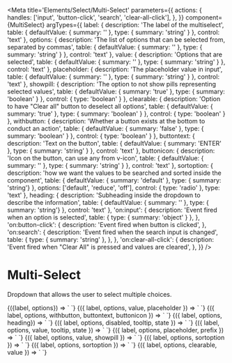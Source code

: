 
<Meta
  title='Elements/Select/Multi-Select'
  parameters={{
    actions: {
      handles: ['input', 'button-click', 'search', 'clear-all-click'],
    },
  }}
  component={MultiSelect}
  argTypes={{
    label: {
      description: 'The label of the multiselect',
      table: { 
        defaultValue: { summary: '' },
        type: { summary: 'string' }
      },
      control: 'text'
    },
    options: {
      description: 'The list of options that can be selected from, separated by commas',
      table: { 
        defaultValue: { summary: '' },
        type: { summary: 'string' }
      },
      control: 'text'
    },
    value: {
      description: 'Options that are selected',
      table: { 
        defaultValue: { summary: '' },
        type: { summary: 'string' }
      },
      control: 'text'
    },
    placeholder: {
      description: 'The placeholder value in input',
      table: { 
        defaultValue: { summary: '' },
        type: { summary: 'string' }
      },
      control: 'text'
    },
    showpill: { 
      description: 'The option to not show pills representing selected values',
      table: { 
        defaultValue: { summary: 'true' },
        type: { summary: 'boolean' }
      },
      control: { type: 'boolean' }
    },
    clearable: {
      description: 'Option to have "Clear all" button to deselect all options',
      table: {
        defaultValue: { summary: 'true' },
        type: { summary: 'boolean' }
      },
      control: { type: 'boolean' }
    },
    withbutton: {
      description: 'Whether a button exists at the bottom to conduct an action',
      table: { 
        defaultValue: { summary: 'false' },
        type: { summary: 'boolean' }
      },
      control: { type: 'boolean' }
    },
    buttontext: {
      description: 'Text on the button',
      table: { 
        defaultValue: { summary: 'ENTER' },
        type: { summary: 'string' }
      },
      control: 'text'
    },
    buttonicon: {
      description: 'Icon on the button, can use any from v-icon',
      table: { 
        defaultValue: { summary: '' },
        type: { summary: 'string' }
      },
      control: 'text'
    },
    sortoption: {
      description: 'how we want the values to be searched and sorted inside the component',
      table: { 
        defaultValue: { summary: 'default' },
        type: { summary: 'string'}
      },
      options: ['default', 'reduce', 'off'],
      control: { type: 'radio' },
      type: 'text'
    },
    heading: {
      description: 'Subheading inside the dropdown to describe the information',
      table: { 
        defaultValue: { summary: '' },
        type: { summary: 'string'}
      },
      control: 'text'
    },
    'on:input': {
      description: 'Event fired when an option is selected',
      table: { 
        type: { summary: 'object' }
      },
    },
    'on:button-click': {
      description: 'Event fired when button is clicked',
    },
    'on:search': {
      description: 'Event fired when the search input is changed',
      table: { 
        type: { summary: 'string' },
      },
    },
    'on:clear-all-click': {
      description: 'Event fired when "Clear All" is pressed and values are cleared',
    },
  }}
/>


# Multi-Select

Dropdown that allows the user to select multiple choices.

<Canvas>
  <Story
    name='Default'
    args={{
      label: "Default Multi-select",
      options: 'happy, sad, angry',
    }}
  >
    {({label, options}) => `
      <v-multiselect
        label='${label}'
        options='${options}'
      />
    `}
  </Story>
</Canvas>

<Canvas>
  <Story
    name="With Value and Placeholder"
    args={{
      label: "With Value and Placeholder",
      options: "Option 1, Option 2, Option 3",
      value: "Option 1, Option 3",
      placeholder: "Some placeholder..."
    }}
  >
    {({ label, options, value, placeholder }) => `
      <v-multiselect
        label='${label}'
        options='${options}'
        value='${value}'
        placeholder='${placeholder}'
      />
    `}
  </Story>
</Canvas>


<Canvas>
  <Story
    name='With Button'
    args={{
      label: 'With Button',
      options: 'Photo 1, Photo 2, Photo 3',
      withbutton: 'true',
      buttontext: 'TAKE PHOTO',
      buttonicon: 'camera',
    }}
  >
    {({ label, options, withbutton, buttontext, buttonicon }) => `
      <v-multiselect
        label='${label}'
        options='${options}'
        withbutton='${withbutton}'
        buttontext='${buttontext}'
        buttonicon='${buttonicon}'
      />
    `}
  </Story>
</Canvas>

<Canvas>
  <Story
    name='With Heading'
    args={{
      label: 'With Heading',
      options: 'a1, a2, a3, a4',
      heading: 'A Values'
    }}
  >
    {({ label, options, heading}) => `
      <v-multiselect
        label='${label}'
        options='${options}'
        heading='${heading}'
      />
    `}
  </Story>
</Canvas>

<Canvas>
  <Story
    name='Disabled'
    args={{
      label: 'Your options',
      options: 'Option 1, Option 2, Option 3',
      disabled: 'true',
      tooltip: 'This is disabled.',
      state: 'error',
    }}
  >
    {({ label, options, disabled, tooltip, state }) => `
      <v-multiselect
        label='${label}'
        options='${options}'
        disabled='${disabled}'
        tooltip='${tooltip}'
        state='${state}'
      />
    `}
  </Story>
</Canvas>


<Canvas>
  <Story
    name='With Tooltip'
    args={{
      label: 'With Tooltip',
      options: 'Option 1, Option 2, Option 3',
      value: 'Option',
      tooltip: 'Warning: these options may not be your only options.',
      state: 'warn',
    }}
  >
    {({ label, options, value, tooltip, state }) => `
      <v-multiselect
        label='${label}'
        options='${options}'
        value='${value}'
        tooltip='${tooltip}'
        state='${state}'
      />
    `}
  </Story>
</Canvas>

<Canvas>
  <Story
    name='With prefix'
    args={{
      label: 'Options With Prefixes',
      options: gpioOptions,
      placeholder: 'Select...',
      prefix: 'true',
    }}
  >
    {({ label, options, placeholder, prefix }) => `
      <v-multiselect
        label='${label}'
        options='${options}'
        placeholder='${placeholder}'
        prefix='${prefix}'
      />
    `}
  </Story>
</Canvas>

<Canvas>
  <Story
    name='Hide Pills'
    args={{
      label: 'Hide Pills',
      options: 'Bob, Sally, Jimothy, Raechel, Apple, Andy, Robert',
      value: 'Jimothy, Apple',
      showpill: 'false',
    }}
  >
    {({ label, options, value, showpill  }) => `
      <v-multiselect
        label='${label}'
        options='${options}'
        value='${value}'
        showpill='${showpill}'
      />
    `}
  </Story>
</Canvas>

<Canvas>
  <Story
    name='Reduce Search'
    args={{
      label: 'Reduce Search',
      options: 'hello, hi, yo, halo',
      sortoption: 'reduce',
    }}
  >
    {({ label, options, sortoption }) => `
      <v-multiselect
        label='${label}'
        options='${options}'
        sortoption='${sortoption}'
      />
    `}
  </Story>
</Canvas>

<Canvas>
  <Story
    name='Do Not Search'
    args={{
      label: 'Do Not Search',
      options: 'hello, hi, yo, halo',
      sortoption: 'off',
    }}
  >
    {({ label, options, sortoption }) => `
      <v-multiselect
        label='${label}'
        options='${options}'
        sortoption='${sortoption}'
      />
    `}
  </Story>
</Canvas>

<Canvas>
  <Story
    name='Not Clearable'
    args={{
      label: 'Not Clearable',
      options: 'hello, hi, yo, halo',
      value: 'hi, halo',
      clearable: 'false',
    }}
  >
    {({ label, options, clearable, value }) => `
      <v-multiselect
        label='${label}'
        options='${options}'
        clearable='${clearable}'
        value='${value}'
      />
    `}
  </Story>
</Canvas>